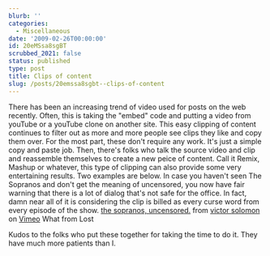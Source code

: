 ```yaml
---
blurb: ''
categories:
  - Miscellaneous
date: '2009-02-26T00:00:00'
id: 20eMSsa8sgBT
scrubbed_2021: false
status: published
type: post
title: Clips of content
slug: /posts/20emssa8sgbt--clips-of-content
---
```


There has been an increasing trend of video used for posts on the
web recently. Often, this is taking the "embed" code and putting a
video from youTube or a youTube clone on another site. This easy
clipping of content continues to filter out as more and more people
see clips they like and copy them over. For the most part, these
don't require any work. It's just a simple copy and paste job.
Then, there's folks who talk the source video and clip and
reassemble themselves to create a new peice of content. Call it
Remix, Mashup or whatever, this type of clipping can also provide
some very entertaining results. Two examples are below. In case you
haven't seen The Sopranos and don't get the meaning of uncensored,
you now have fair warning that there is a lot of dialog that's not
safe for the office. In fact, damn near all of it is considering
the clip is billed as every curse word from every episode of the
show.
[the sopranos, uncensored.](http://vimeo.com/2998698) from
[victor solomon](http://vimeo.com/victorsolomon) on
[Vimeo](http://vimeo.com)
What from Lost
  
Kudos to the folks who put these together for taking the time to do
it. They have much more patients than I.
